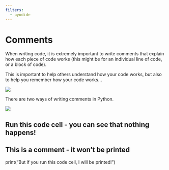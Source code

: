 ```yaml
---
filters:
  - pyodide
---
```


# Comments

When writing code, it is extremely important to write comments that explain how each piece of code works (this might be for an individual line of code, or a block of code).

This is important to help others understand how your code works, but also to help you remember how your code works…

![](assets/2024-05-14-21-19-41.png)

There are two ways of writing comments in Python.

![](assets/2024-05-14-21-18-38.png)

:::{pyodide-python}

# Run this code cell - you can see that nothing happens!

:::

:::{pyodide-python}

# This is a comment - it won't be printed
print("But if you run this code cell, I will be printed!")

:::
